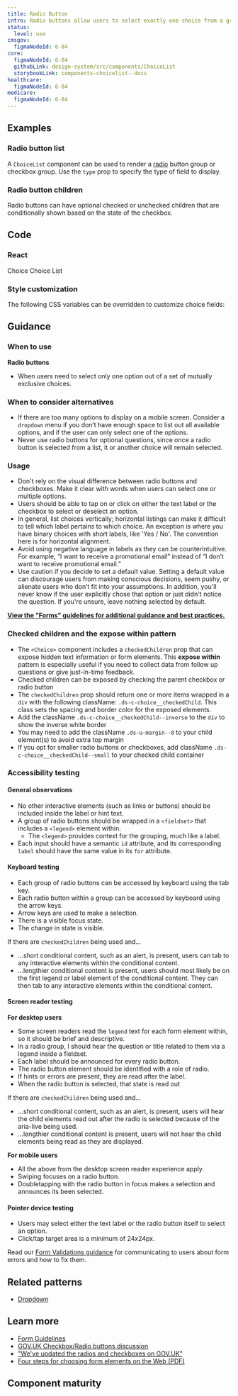 ```yaml
---
title: Radio Button
intro: Radio buttons allow users to select exactly one choice from a group.
status:
  level: use
cmsgov:
  figmaNodeId: 6-84
core:
  figmaNodeId: 6-84
  githubLink: design-system/src/components/ChoiceList
  storybookLink: components-choicelist--docs
healthcare:
  figmaNodeId: 6-84
medicare:
  figmaNodeId: 6-84
---
```


## Examples

### Radio button list

A `ChoiceList` component can be used to render a [radio](/components/radio/) button group or checkbox group. Use the `type` prop to specify the type of field to display.

<StorybookExample
  componentName="choiceList-radio"
  sourceFilePath="components/ChoiceList/ChoiceList.tsx"
  storyId="components-choicelist--default-radio"
/>

### Radio button children

Radio buttons can have optional checked or unchecked children that are conditionally shown based on the state of the checkbox.

<StorybookExample
  componentName="choice"
  sourceFilePath="components/ChoiceList/Choice.tsx"
  storyId="components-choicelist--choice-children"
/>

## Code

### React

<StorybookDocLinks>
  <StorybookDocLink storyId="components-choice--docs">Choice</StorybookDocLink>
  <StorybookDocLink storyId="components-choicelist--docs">Choice List</StorybookDocLink>
</StorybookDocLinks>

### Style customization

The following CSS variables can be overridden to customize choice fields:

<ComponentThemeOptions componentname="choice" />

## Guidance

### When to use

**Radio buttons**

- When users need to select only one option out of a set of mutually exclusive choices.

### When to consider alternatives

- If there are too many options to display on a mobile screen. Consider a `dropdown` menu if you don’t have enough space to list out all available options, and if the user can only select one of the options.
- Never use radio buttons for optional questions, since once a radio button is selected from a list, it or another choice will remain selected.

### Usage

- Don't rely on the visual difference between radio buttons and checkboxes. Make it clear with words when users can select one or multiple options.
- Users should be able to tap on or click on either the text label or the checkbox to select or deselect an option.
- In general, list choices vertically; horizontal listings can make it difficult to tell which label pertains to which choice. An exception is where you have binary choices with short labels, like 'Yes / No'. The convention here is for horizontal alignment.
- Avoid using negative language in labels as they can be counterintuitive. For example, “I want to receive a promotional email” instead of “I don’t want to receive promotional email.”
- Use caution if you decide to set a default value. Setting a default value can discourage users from making conscious decisions, seem pushy, or alienate users who don’t fit into your assumptions. In addition, you'll never know if the user explicitly chose that option or just didn't notice the question. If you're unsure, leave nothing selected by default.

**[View the "Forms" guidelines for additional guidance and best practices.](/patterns/Forms/forms/)**

### Checked children and the expose within pattern

- The `<Choice>` component includes a `checkedChildren` prop that can expose hidden text information or form elements. This **expose within** pattern is especially useful if you need to collect data from follow up questions or give just-in-time feedback.
- Checked children can be exposed by checking the parent checkbox or radio button
- The `checkedChildren` prop should return one or more items wrapped in a `div` with the following className: `.ds-c-choice__checkedChild`. This class sets the spacing and border color for the exposed elements.
- Add the className `.ds-c-choice__checkedChild--inverse` to the `div` to show the inverse white border
- You may need to add the className `.ds-u-margin--0` to your child element(s) to avoid extra top margin
- If you opt for smaller radio buttons or checkboxes, add className `.ds-c-choice__checkedChild--small` to your checked child container

### Accessibility testing

#### General observations

- No other interactive elements (such as links or buttons) should be included inside the label or hint text.
- A group of radio buttons should be wrapped in a `<fieldset>` that includes a `<legend>` element within.
  - The `<legend>` provides context for the grouping, much like a label.
- Each input should have a semantic `id` attribute, and its corresponding `label` should have the same value in its `for` attribute.

#### Keyboard testing

- Each group of radio buttons can be accessed by keyboard using the tab key.
- Each radio button within a group can be accessed by keyboard using the arrow keys.
- Arrow keys are used to make a selection.
- There is a visible focus state.
- The change in state is visible.

If there are `checkedChildren` being used and...

- ...short conditional content, such as an alert, is present, users can tab to any interactive elements within the conditional content.
- ...lengthier conditional content is present, users should most likely be on the first legend or label element of the conditional content. They can then tab to any interactive elements within the conditional content.

#### Screen reader testing

**For desktop users**

- Some screen readers read the `legend` text for each form element within, so it should be brief and descriptive.
- In a radio group, I should hear the question or title related to them via a legend inside a fieldset.
- Each label should be announced for every radio button.
- The radio button element should be identified with a role of radio.
- If hints or errors are present, they are read after the label.
- When the radio button is selected, that state is read out

If there are `checkedChildren` being used and...

- ...short conditional content, such as an alert, is present, users will hear the child elements read out after the radio is selected because of the aria-live being used.
- ...lengthier conditional content is present, users will not hear the child elements being read as they are displayed.

**For mobile users**

- All the above from the desktop screen reader experience apply.
- Swiping focuses on a radio button.
- Doubletapping with the radio button in focus makes a selection and announces its been selected.

#### Pointer device testing

- Users may select either the text label or the radio button itself to select an option.
- Click/tap target area is a minimum of 24x24px.

Read our [Form Validations guidance](/patterns/Forms/validation/) for communicating to users about form errors and how to fix them.

## Related patterns

- [Dropdown](/components/dropdown/)

## Learn more

- [Form Guidelines](/patterns/Forms/forms/)
- [GOV.UK Checkbox/Radio buttons discussion](https://paper.dropbox.com/doc/Radio-buttons-oIwWoxwBKClt5IXvDbnpF)
- ["We've updated the radios and checkboxes on GOV.UK"](https://designnotes.blog.gov.uk/2016/11/30/weve-updated-the-radios-and-checkboxes-on-gov-uk/)
- [Four steps for choosing form elements on the Web (PDF)](http://www.formsthatwork.com/files/Articles/dropdown.pdf)

## Component maturity

<MaturityChecklist
  a11yStandards={true}
  color={true}
  forcedColors={true}
  screenReaders={true}
  keyboardNavigable={true}
  storybook={true}
  responsive={true}
  spanish={null}
  completeUiKit={false}
  responsiveUiKit={false}
  tokensInCode={true}
  tokensInSketch={true}
/>
